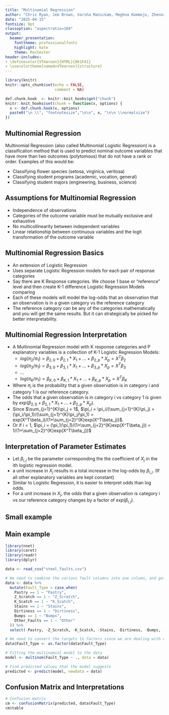 ```yaml
---
title: "Multinomial Regression"
author: "Chris Ryan, Jeb Brown, Varsha Manickam, Meghna Kommoju, Zhennan Shen"
date: "2025-04-15"
fontsize: 9pt
classoption: "aspectratio=169"
output: 
  beamer_presentation: 
    fonttheme: professionalfonts
    highlight: kate
    theme: Rochester
header-includes:
- \definecolor{VTmaroon}{HTML}{861F41}
- \usecolortheme[named=VTmaroon]{structure}
---
```


```r
library(knitr)
knitr::opts_chunk$set(echo = FALSE,
                      comment = NA)

def.chunk.hook  <- knitr::knit_hooks$get("chunk")
knitr::knit_hooks$set(chunk = function(x, options) {
  x <- def.chunk.hook(x, options)
  paste0("\n \\", "footnotesize","\n\n", x, "\n\n \\normalsize")
})


```

## Multinomial Regression

Multinomial Regression (also called Multinomial Logistic Regression) is a classification method that is used to predict nominal outcome variables that have more than two outcomes (polytomous) that do not have a rank or order.
Examples of this would be:

- Classifying flower species (setosa, virginica, veritosa)
- Classifying student programs (academic, vocation, general)
- Classifying student majors (engineering, business, science)

## Assumptions for Multinomial Regression

-   Independence of observations
-   Categories of the outcome variable must be mutually exclusive and exhaustive
-   No multicollinearity between independent variables
-   Linear relationship between continuous variables and the logit transformation of the outcome variable

## Multinomial Regression Basics

-   An extension of Logistic Regression
-   Uses separate Logistic Regression models for each pair of response categories
-   Say there are K Response categories. We choose 1 base or "reference" level and then create K-1 difference Logistic Regression Models comparing
-   Each of these models will model the log-odds that an observation that an observation is in a given category vs the reference category
- The reference category can be any of the categories mathematically and you will get the same results. But it can strategically be picked for better interpretability.

## Multinomial Regression Interpretation

- A Multinomial Regression model with K response categories and P explanatory variables is a collection of K-1 Logistic Regression Models:
  - $log(\pi_2/\pi_1) = \beta_{2,0} + \beta_{2,1}*X_1 + ... + \beta_{2,p}*X_p = X^T\beta_2$
  - $log(\pi_3/\pi_1) = \beta_{3,0} + \beta_{3,1}*X_1 + ... + \beta_{3,p}*X_p = X^T\beta_3$
  - ...
  - $log(\pi_K/\pi_1) = \beta_{K,0} + \beta_{K,1}*X_1 + ... + \beta_{K,p}*X_p = X^T\beta_K$
- Where $\pi_i$ is the probability that a given observation is in category i and category 1 is our reference category.
- The odds that a given observation is in category i vs category 1 is given by $exp(\beta_{2,0} + \beta_{2,1}*X_1 + ... + \beta_{2,p}*X_p)$.
- Since $\sum_{j=1}^{K}\pi_j = 1$, $\pi_i = \pi_i/(\sum_{j=1}^{K}\pi_j) = (\pi_i/\pi_1)/(\sum_{j=1}^{K}\pi_j/\pi_1) = exp(X^T\beta_i)/(1+\sum_{j=2}^{K}exp(X^T\beta_j))$.
- Or if i = 1, $\pi_i = (\pi_1/\pi_1)/(1+\sum_{j=2}^{K}exp(X^T\beta_j)) = 1/(1+\sum_{j=2}^{K}exp(X^T\beta_j))$

## Interpretation of Parameter Estimates

- Let $\beta_{i,j}$ be the parameter corresponding the the coefficient of $X_j$ in the ith logistic regression model.
- a unit increase in $X_j$ results in a total increase in the log-odds by $\beta_{i,j}$. (If all other explanatory variables are kept constant)
- Similar to Logistic Regression, it is easier to interpret odds than log odds.
- For a unit increase in $X_j$, the odds that a given observation is category i vs our reference category changes by a factor of $exp(\beta_{i,j})$.




## Small example

## Main example

```r
library(nnet)
library(caret)
library(readr)
library(dplyr)

data <- read_csv("steel_faults.csv")

# We need to combine the various fault columns into one column, and get rid of the separate columns
data <- data %>%
  mutate(Fault_Type = case_when(
    Pastry == 1 ~ "Pastry",
    Z_Scratch == 1 ~ "Z_Scratch",
    K_Scatch == 1 ~ "K_Scatch",
    Stains == 1 ~ "Stains",
    Dirtiness == 1 ~ "Dirtiness",
    Bumps == 1 ~ "Bumps",
    Other_Faults == 1 ~ "Other"
  )) %>%
  select(-Pastry, -Z_Scratch, -K_Scatch, -Stains, -Dirtiness, -Bumps, -Other_Faults)

# We need to convert the targets to factors since we are dealing with categories
data$Fault_Type <- as.factor(data$Fault_Type)

# Fitting the multinomial model to the data
model <- multinom(Fault_Type ~ ., data = data)

# Find predicted values that the model suggests
predicted <- predict(model, newdata = data)

```

## Confusion Matrix and Interpretations

```r
# Confusion matrix
cm <- confusionMatrix(predicted, data$Fault_Type)
cm$table
```

